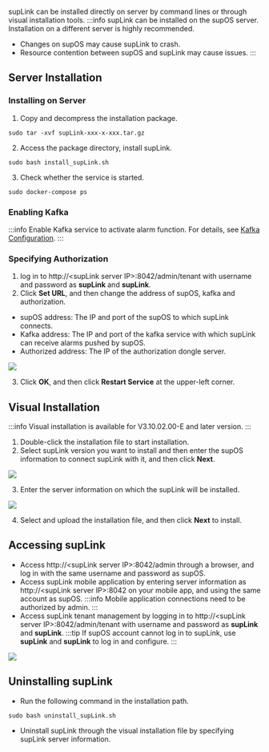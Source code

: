 supLink can be installed directly on server by command lines or through visual installation tools.
:::info
supLink can be installed on the supOS server. Installation on a different server is highly recommended.
- Changes on supOS may cause supLink to crash.
- Resource contention between supOS and supLink may cause issues.
:::

## Server Installation
### Installing on Server
1. Copy and decompress the installation package.
```
sudo tar -xvf supLink-xxx-x-xxx.tar.gz
```
2. Access the package directory, install supLink.
```
sudo bash install_supLink.sh
```
3. Check whether the service is started.
```
sudo docker-compose ps
```

### Enabling Kafka
:::info
Enable Kafka service to activate alarm function. For details, see <a href='#'>Kafka Configuration</a>.
:::

### Specifying Authorization

1. log in to http://&lt;supLink server IP&gt;:8042/admin/tenant with username and password as **supLink** and **supLink**.
2. Click **Set URL**, and then change the address of supOS, kafka and authorization.
- supOS address: The IP and port of the supOS to which supLink connects.
- Kafka address: The IP and port of the kafka service with which supLink can receive alarms pushed by supOS.
- Authorized address: The IP of the authorization dongle server.

![](https://wordpressfreezonex.oss-accelerate.aliyuncs.com/supLink/3.png)

3. Click **OK**, and then click **Restart Service** at the upper-left corner.

## Visual Installation
:::info
Visual installation is available for V3.10.02.00-E and later version.
:::

1. Double-click the installation file to start installation.
2. Select supLink version you want to install and then enter the supOS information to connect supLink with it, and then click **Next**.



<img width={450} src="https://wordpressfreezonex.oss-accelerate.aliyuncs.com/supLink/1.png" />

3. Enter the server information on which the supLink will be installed.


<img width={450} src="https://wordpressfreezonex.oss-accelerate.aliyuncs.com/supLink/2.png" />

4. Select and upload the installation file, and then click **Next** to install.

## Accessing supLink
- Access http://&lt;supLink server IP&gt;:8042/admin through a browser, and log in with the same username and password as supOS.
- Access supLink mobile application by entering server information as http://&lt;supLink server IP&gt;:8042 on your mobile app, and using the same account as supOS.
:::info
Mobile application connections need to be authorized by admin.
:::
- Access supLink tenant management by logging in to http://&lt;supLink server IP&gt;:8042/admin/tenant with username and password as **supLink** and **supLink**.
:::tip
If supOS account cannot log in to supLink, use **supLink** and **supLink** to log in and configure.
:::

![](https://wordpressfreezonex.oss-accelerate.aliyuncs.com/supLink/4.png)


## Uninstalling supLink
- Run the following command in the installation path.
```
sudo bash uninstall_supLink.sh
```
- Uninstall supLink through the visual installation file by specifying supLink server information.